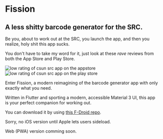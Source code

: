 
# Fission

## A less shitty barcode generator for the SRC.

Be you, about to work out at the SRC, you launch the app, and then you realize, holy shit this app sucks.

You don't have to take my word for it, just look at these _rave_ reviews from both the App Store and Play Store.

<Image class="border-2 rounded border-muse" src={appstore} alt="low rating of csun src app on the appstore"/>
<Image class="border-2 rounded border-muse" src={playstore} alt="low rating of csun src app on the play store"/>

Enter <span class="text-transparent bg-gradient-to-r from-muse to-treelar bg-clip-text">Fission</span>, a modern
reimagining of the barcode generator app with only exactly what you need.

Written in Flutter and sporting a modern, accessible Material 3 UI, this app is your perfect companion for working out.

You can download it by using [this F-Droid repo](https://fs.treelar.xyz/fdroid/repo/).

Sorry, no iOS version until Apple lets users sideload.

Web (PWA) version comming soon.